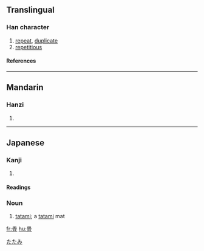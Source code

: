 {{see|疊}}

==Translingual==
===Han character===
{{Han char|rn=102|rad=田|as=07|sn=12|four=|canj=田月月一 (WBBM)}}
# [[repeat]], [[duplicate]]
# [[repetitious]]
====References====
{{Han ref|kx=0764.041|dkj=21875|hdz=42544.011|uh=7573|ud=30067}}

----
==Mandarin==
===Hanzi===
{{cmn-hanzi|pin=[[dàng]] (dang4), [[dié]] (die2)|wg=tang<sup>4</sup>, tieh<sup>2</sup>}}
# {{defn|Mandarin}}

----
== Japanese ==
[[Category:1000_Japanese_basic_words|たたみ]]


===Kanji===
{{ja-kanji|grade=|rs=田07}}
# {{defn|Japanese}} 
====Readings====
{{ja-readings|on=[[じょう]] (jō), [[ちょう]] (chō)|kun=[[たたむ]] (tatamu), [[たたみ]] (tatami), [[かさねる]] (kasaneru)|nanori=}}

=== Noun ===
{{janoun|たたみ|tatami}}
# [[tatami]]; a [[tatami]] mat

[[fr:畳]]
[[hu:畳]]